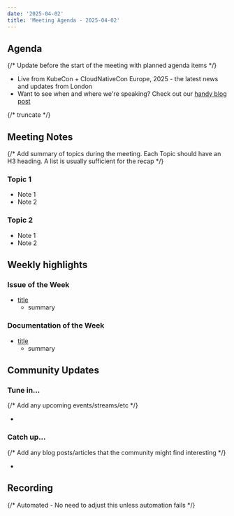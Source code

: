 ```yaml
---
date: '2025-04-02'
title: 'Meeting Agenda - 2025-04-02'
---
```


## Agenda

{/* Update before the start of the meeting with planned agenda items */}

- Live from KubeCon + CloudNativeCon Europe, 2025 - the latest news and updates from London
- Want to see when and where we're speaking? Check out our [handy blog post](https://wasmcloud.com/blog/2025-04-01-wasmcloud-at-kubecon-cloudnativecon-europe-2025/)

{/* truncate */}

## Meeting Notes

{/* Add summary of topics during the meeting. Each Topic should have an H3 heading. A list is usually sufficient for the recap */}

### Topic 1

- Note 1
- Note 2

### Topic 2

- Note 1
- Note 2

## Weekly highlights

### Issue of the Week

- [title](https://github.com/wasmcloud/wasmcloud/issues/)
  - summary

### Documentation of the Week

- [title](/docs/intro)
  - summary

## Community Updates

### Tune in…

{/* Add any upcoming events/streams/etc */}

-

### Catch up…

{/* Add any blog posts/articles that the community might find interesting */}

-

## Recording

{/* Automated - No need to adjust this unless automation fails */}

<YouTube url="https://www.youtube.com/watch?v=MUzqVBM8mkQ" />
